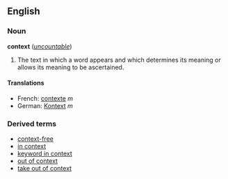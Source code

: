 ==English==
===Noun===
'''context''' (''[[uncountable]]'')

#The text in which a word appears and which determines its meaning or allows its meaning to be ascertained.<!--same thing, surely?  #The text, sentence, or paragraph in which a word appears, that alters its meaning beyond or away from its conventional definition.-->

====Translations====
*French: [[contexte]] ''m''
*German: [[Kontext]] ''m''

===Derived terms===
*[[context-free]]
*[[in context]]
*[[keyword in context]]
*[[out of context]]
*[[take out of context]]